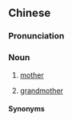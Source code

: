 {{also|姆妈}}
==Chinese==
{{zh-forms|s=姆妈}}

===Pronunciation===
{{zh-pron
|g=m1 ma
|mn=zz:ḿ-má
|w=1mm ma
|x=m1 ma1
|cat=n
}}

===Noun===
{{zh-noun}}

# {{lb|zh|Gan|Wu|Xiang}} [[mother]]
# {{lb|zh|Zhangzhou|_|Min Nan}} [[grandmother]]

====Synonyms====
{{zh-dial|媽媽}}
{{zh-dial|媽媽-2}}
{{zh-dial|祖母}}
{{zh-dial|外祖母}}